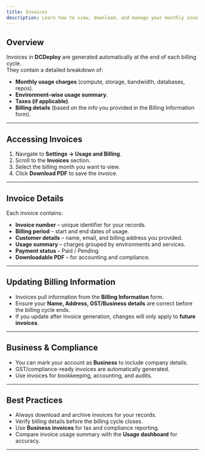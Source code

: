 ```yaml
---
title: Invoices
description: Learn how to view, download, and manage your monthly invoices in DCDeploy. Invoices provide a detailed record of your usage, charges, and billing information.
---
```


## Overview

Invoices in **DCDeploy** are generated automatically at the end of each billing cycle.  
They contain a detailed breakdown of:

-  **Monthly usage charges** (compute, storage, bandwidth, databases, repos).  
-  **Environment-wise usage summary**.  
-  **Taxes (if applicable)**.  
-  **Billing details** (based on the info you provided in the Billing Information form).  

---

## Accessing Invoices

1. Navigate to **Settings → Usage and Billing**.  
2. Scroll to the **Invoices** section.  
3. Select the billing month you want to view.  
4. Click **Download PDF** to save the invoice.  

---

## Invoice Details

Each invoice contains:

- **Invoice number** – unique identifier for your records.  
- **Billing period** – start and end dates of usage.  
- **Customer details** – name, email, and billing address you provided.  
- **Usage summary** – charges grouped by environments and services.  
- **Payment status** – Paid / Pending.  
- **Downloadable PDF** – for accounting and compliance.  

---

## Updating Billing Information

- Invoices pull information from the **Billing Information** form.  
- Ensure your **Name, Address, GST/Business details** are correct before the billing cycle ends.  
- If you update after invoice generation, changes will only apply to **future invoices**.  

---

## Business & Compliance

- You can mark your account as **Business** to include company details.  
- GST/compliance-ready invoices are automatically generated.  
- Use invoices for bookkeeping, accounting, and audits.  

---

## Best Practices

-  Always download and archive invoices for your records.  
-  Verify billing details before the billing cycle closes.  
-  Use **Business invoices** for tax and compliance reporting.  
-  Compare invoice usage summary with the **Usage dashboard** for accuracy.  

---
 
